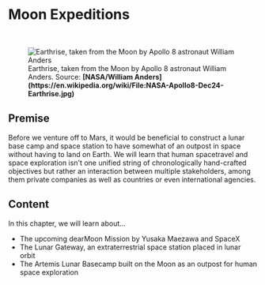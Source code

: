 
# Moon Expeditions

<ReadingTime />

<br/>
<figure>
<Image src={require(".//../../resources/images/moon.png")} alt="Earthrise, taken from the Moon by Apollo 8 astronaut William Anders" />
<figcaption style={{ color: "rgb(156, 156, 156)", fontSize: "14px", marginTop: "2px" }}>Earthrise, taken from the Moon by Apollo 8 astronaut William Anders. Source: <strong>[NASA/William Anders](https://en.wikipedia.org/wiki/File:NASA-Apollo8-Dec24-Earthrise.jpg)</strong></figcaption>
</figure>

## Premise
Before we venture off to Mars, it would be beneficial to construct a lunar base camp and space station to have somewhat of an outpost in space without having to land on Earth. We will learn that human spacetravel and space exploration isn't one unified string of chronologically hand-crafted objectives but rather an interaction between multiple stakeholders, among them private companies as well as countries or even international agencies.

## Content
In this chapter, we will learn about...

- The upcoming dearMoon Mission by Yusaka Maezawa and SpaceX
- The Lunar Gateway, an extraterrestrial space station placed in lunar orbit
- The Artemis Lunar Basecamp built on the Moon as an outpost for human space exploration